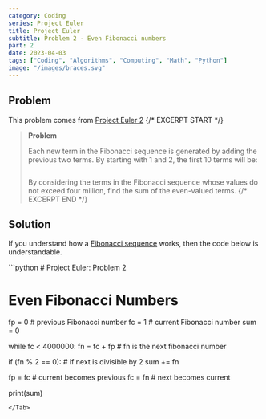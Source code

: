 ```yaml
---
category: Coding
series: Project Euler
title: Project Euler
subtitle: Problem 2 - Even Fibonacci numbers
part: 2
date: 2023-04-03
tags: ["Coding", "Algorithms", "Computing", "Math", "Python"]
image: "/images/braces.svg"
---
```


## Problem

This problem comes from [Project Euler 2](https://projecteuler.net/problem=2)
{/* EXCERPT START */}
> **Problem**
>
> Each new term in the Fibonacci sequence is generated by adding the previous two terms. By starting with 1 and 2, the first 10 terms will be:
>
> <Math class="text-center" inline="false" equation="1, 2, 3, 5, 8, 13, 21, 34, 55, 89, ..." />
>
> By considering the terms in the Fibonacci sequence whose values do not exceed four million, find the sum of the even-valued terms.
{/* EXCERPT END */}

## Solution

If you understand how a [Fibonacci sequence](https://en.wikipedia.org/wiki/Fibonacci_sequence) works, then the code below is understandable.

<Tab tab="problem02.py" url="https://github.com/zlaast/Project-Euler/blob/main/Problems%20%5B1-100)/problem02.py">
```python
# Project Euler: Problem 2

# Even Fibonacci Numbers

fp = 0 # previous Fibonacci number
fc = 1 # current Fibonacci number
sum = 0

while fc < 4000000:
fn = fc + fp # fn is the next fibonacci number

if (fn % 2 == 0): # if next is divisible by 2
sum += fn

fp = fc # current becomes previous
fc = fn # next becomes current

print(sum)

```
</Tab>
